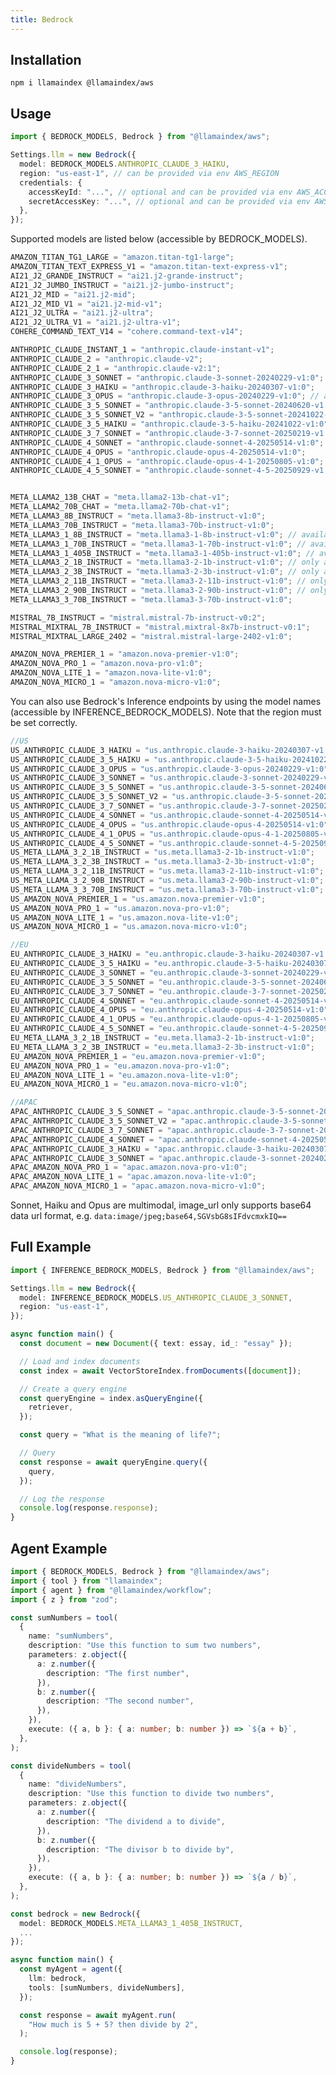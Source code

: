 ```yaml
---
title: Bedrock
---
```


## Installation

```package-install
npm i llamaindex @llamaindex/aws
```

## Usage

```ts
import { BEDROCK_MODELS, Bedrock } from "@llamaindex/aws";

Settings.llm = new Bedrock({
  model: BEDROCK_MODELS.ANTHROPIC_CLAUDE_3_HAIKU,
  region: "us-east-1", // can be provided via env AWS_REGION
  credentials: {
    accessKeyId: "...", // optional and can be provided via env AWS_ACCESS_KEY_ID
    secretAccessKey: "...", // optional and can be provided via env AWS_SECRET_ACCESS_KEY
  },
});
```

Supported models are listed below (accessible by BEDROCK_MODELS).

```ts
AMAZON_TITAN_TG1_LARGE = "amazon.titan-tg1-large";
AMAZON_TITAN_TEXT_EXPRESS_V1 = "amazon.titan-text-express-v1";
AI21_J2_GRANDE_INSTRUCT = "ai21.j2-grande-instruct";
AI21_J2_JUMBO_INSTRUCT = "ai21.j2-jumbo-instruct";
AI21_J2_MID = "ai21.j2-mid";
AI21_J2_MID_V1 = "ai21.j2-mid-v1";
AI21_J2_ULTRA = "ai21.j2-ultra";
AI21_J2_ULTRA_V1 = "ai21.j2-ultra-v1";
COHERE_COMMAND_TEXT_V14 = "cohere.command-text-v14";

ANTHROPIC_CLAUDE_INSTANT_1 = "anthropic.claude-instant-v1";
ANTHROPIC_CLAUDE_2 = "anthropic.claude-v2";
ANTHROPIC_CLAUDE_2_1 = "anthropic.claude-v2:1";
ANTHROPIC_CLAUDE_3_SONNET = "anthropic.claude-3-sonnet-20240229-v1:0";
ANTHROPIC_CLAUDE_3_HAIKU = "anthropic.claude-3-haiku-20240307-v1:0";
ANTHROPIC_CLAUDE_3_OPUS = "anthropic.claude-3-opus-20240229-v1:0"; // available on us-west-2
ANTHROPIC_CLAUDE_3_5_SONNET = "anthropic.claude-3-5-sonnet-20240620-v1:0";
ANTHROPIC_CLAUDE_3_5_SONNET_V2 = "anthropic.claude-3-5-sonnet-20241022-v2:0";
ANTHROPIC_CLAUDE_3_5_HAIKU = "anthropic.claude-3-5-haiku-20241022-v1:0";
ANTHROPIC_CLAUDE_3_7_SONNET = "anthropic.claude-3-7-sonnet-20250219-v1:0";
ANTHROPIC_CLAUDE_4_SONNET = "anthropic.claude-sonnet-4-20250514-v1:0";
ANTHROPIC_CLAUDE_4_OPUS = "anthropic.claude-opus-4-20250514-v1:0";
ANTHROPIC_CLAUDE_4_1_OPUS = "anthropic.claude-opus-4-1-20250805-v1:0";
ANTHROPIC_CLAUDE_4_5_SONNET = "anthropic.claude-sonnet-4-5-20250929-v1:0";


META_LLAMA2_13B_CHAT = "meta.llama2-13b-chat-v1";
META_LLAMA2_70B_CHAT = "meta.llama2-70b-chat-v1";
META_LLAMA3_8B_INSTRUCT = "meta.llama3-8b-instruct-v1:0";
META_LLAMA3_70B_INSTRUCT = "meta.llama3-70b-instruct-v1:0";
META_LLAMA3_1_8B_INSTRUCT = "meta.llama3-1-8b-instruct-v1:0"; // available on us-west-2
META_LLAMA3_1_70B_INSTRUCT = "meta.llama3-1-70b-instruct-v1:0"; // available on us-west-2
META_LLAMA3_1_405B_INSTRUCT = "meta.llama3-1-405b-instruct-v1:0"; // available on us-west-2, tool calling supported
META_LLAMA3_2_1B_INSTRUCT = "meta.llama3-2-1b-instruct-v1:0"; // only available via inference endpoints (see below)
META_LLAMA3_2_3B_INSTRUCT = "meta.llama3-2-3b-instruct-v1:0"; // only available via inference endpoints (see below)
META_LLAMA3_2_11B_INSTRUCT = "meta.llama3-2-11b-instruct-v1:0"; // only available via inference endpoints (see below), multimodal and function call supported
META_LLAMA3_2_90B_INSTRUCT = "meta.llama3-2-90b-instruct-v1:0"; // only available via inference endpoints (see below), multimodal and function call supported
META_LLAMA3_3_70B_INSTRUCT = "meta.llama3-3-70b-instruct-v1:0";

MISTRAL_7B_INSTRUCT = "mistral.mistral-7b-instruct-v0:2";
MISTRAL_MIXTRAL_7B_INSTRUCT = "mistral.mixtral-8x7b-instruct-v0:1";
MISTRAL_MIXTRAL_LARGE_2402 = "mistral.mistral-large-2402-v1:0";

AMAZON_NOVA_PREMIER_1 = "amazon.nova-premier-v1:0";
AMAZON_NOVA_PRO_1 = "amazon.nova-pro-v1:0";
AMAZON_NOVA_LITE_1 = "amazon.nova-lite-v1:0";
AMAZON_NOVA_MICRO_1 = "amazon.nova-micro-v1:0";
```

You can also use Bedrock's Inference endpoints by using the model names (accessible by INFERENCE_BEDROCK_MODELS).
Note that the region must be set correctly.

```ts
//US
US_ANTHROPIC_CLAUDE_3_HAIKU = "us.anthropic.claude-3-haiku-20240307-v1:0";
US_ANTHROPIC_CLAUDE_3_5_HAIKU = "us.anthropic.claude-3-5-haiku-20241022-v1:0";
US_ANTHROPIC_CLAUDE_3_OPUS = "us.anthropic.claude-3-opus-20240229-v1:0";
US_ANTHROPIC_CLAUDE_3_SONNET = "us.anthropic.claude-3-sonnet-20240229-v1:0";
US_ANTHROPIC_CLAUDE_3_5_SONNET = "us.anthropic.claude-3-5-sonnet-20240620-v1:0";
US_ANTHROPIC_CLAUDE_3_5_SONNET_V2 = "us.anthropic.claude-3-5-sonnet-20241022-v2:0";
US_ANTHROPIC_CLAUDE_3_7_SONNET = "us.anthropic.claude-3-7-sonnet-20250219-v1:0";
US_ANTHROPIC_CLAUDE_4_SONNET = "us.anthropic.claude-sonnet-4-20250514-v1:0";
US_ANTHROPIC_CLAUDE_4_OPUS = "us.anthropic.claude-opus-4-20250514-v1:0";
US_ANTHROPIC_CLAUDE_4_1_OPUS = "us.anthropic.claude-opus-4-1-20250805-v1:0";
US_ANTHROPIC_CLAUDE_4_5_SONNET = "us.anthropic.claude-sonnet-4-5-20250929-v1:0";
US_META_LLAMA_3_2_1B_INSTRUCT = "us.meta.llama3-2-1b-instruct-v1:0";
US_META_LLAMA_3_2_3B_INSTRUCT = "us.meta.llama3-2-3b-instruct-v1:0";
US_META_LLAMA_3_2_11B_INSTRUCT = "us.meta.llama3-2-11b-instruct-v1:0";
US_META_LLAMA_3_2_90B_INSTRUCT = "us.meta.llama3-2-90b-instruct-v1:0";
US_META_LLAMA_3_3_70B_INSTRUCT = "us.meta.llama3-3-70b-instruct-v1:0";
US_AMAZON_NOVA_PREMIER_1 = "us.amazon.nova-premier-v1:0";
US_AMAZON_NOVA_PRO_1 = "us.amazon.nova-pro-v1:0";
US_AMAZON_NOVA_LITE_1 = "us.amazon.nova-lite-v1:0";
US_AMAZON_NOVA_MICRO_1 = "us.amazon.nova-micro-v1:0";

//EU
EU_ANTHROPIC_CLAUDE_3_HAIKU = "eu.anthropic.claude-3-haiku-20240307-v1:0";
EU_ANTHROPIC_CLAUDE_3_5_HAIKU = "eu.anthropic.claude-3-5-haiku-20240307-v1:0";
EU_ANTHROPIC_CLAUDE_3_SONNET = "eu.anthropic.claude-3-sonnet-20240229-v1:0";
EU_ANTHROPIC_CLAUDE_3_5_SONNET = "eu.anthropic.claude-3-5-sonnet-20240620-v1:0";
EU_ANTHROPIC_CLAUDE_3_7_SONNET = "eu.anthropic.claude-3-7-sonnet-20250219-v1:0";
EU_ANTHROPIC_CLAUDE_4_SONNET = "eu.anthropic.claude-sonnet-4-20250514-v1:0";
EU_ANTHROPIC_CLAUDE_4_OPUS = "eu.anthropic.claude-opus-4-20250514-v1:0";
EU_ANTHROPIC_CLAUDE_4_1_OPUS = "eu.anthropic.claude-opus-4-1-20250805-v1:0";
EU_ANTHROPIC_CLAUDE_4_5_SONNET = "eu.anthropic.claude-sonnet-4-5-20250929-v1:0";
EU_META_LLAMA_3_2_1B_INSTRUCT = "eu.meta.llama3-2-1b-instruct-v1:0";
EU_META_LLAMA_3_2_3B_INSTRUCT = "eu.meta.llama3-2-3b-instruct-v1:0";
EU_AMAZON_NOVA_PREMIER_1 = "eu.amazon.nova-premier-v1:0";
EU_AMAZON_NOVA_PRO_1 = "eu.amazon.nova-pro-v1:0";
EU_AMAZON_NOVA_LITE_1 = "eu.amazon.nova-lite-v1:0";
EU_AMAZON_NOVA_MICRO_1 = "eu.amazon.nova-micro-v1:0";

//APAC
APAC_ANTHROPIC_CLAUDE_3_5_SONNET = "apac.anthropic.claude-3-5-sonnet-20240620-v1:0";
APAC_ANTHROPIC_CLAUDE_3_5_SONNET_V2 = "apac.anthropic.claude-3-5-sonnet-20241022-v2:0";
APAC_ANTHROPIC_CLAUDE_3_7_SONNET = "apac.anthropic.claude-3-7-sonnet-20250219-v1:0";
APAC_ANTHROPIC_CLAUDE_4_SONNET = "apac.anthropic.claude-sonnet-4-20250514-v1:0";
APAC_ANTHROPIC_CLAUDE_3_HAIKU = "apac.anthropic.claude-3-haiku-20240307-v1:0";
APAC_ANTHROPIC_CLAUDE_3_SONNET = "apac.anthropic.claude-3-sonnet-20240229-v1:0";
APAC_AMAZON_NOVA_PRO_1 = "apac.amazon.nova-pro-v1:0";
APAC_AMAZON_NOVA_LITE_1 = "apac.amazon.nova-lite-v1:0";
APAC_AMAZON_NOVA_MICRO_1 = "apac.amazon.nova-micro-v1:0";
```

Sonnet, Haiku and Opus are multimodal, image_url only supports base64 data url format, e.g. `data:image/jpeg;base64,SGVsbG8sIFdvcmxkIQ==`

## Full Example

```ts
import { INFERENCE_BEDROCK_MODELS, Bedrock } from "@llamaindex/aws";

Settings.llm = new Bedrock({
  model: INFERENCE_BEDROCK_MODELS.US_ANTHROPIC_CLAUDE_3_SONNET,
  region: "us-east-1",
});

async function main() {
  const document = new Document({ text: essay, id_: "essay" });

  // Load and index documents
  const index = await VectorStoreIndex.fromDocuments([document]);

  // Create a query engine
  const queryEngine = index.asQueryEngine({
    retriever,
  });

  const query = "What is the meaning of life?";

  // Query
  const response = await queryEngine.query({
    query,
  });

  // Log the response
  console.log(response.response);
}
```

## Agent Example

```ts
import { BEDROCK_MODELS, Bedrock } from "@llamaindex/aws";
import { tool } from "llamaindex";
import { agent } from "@llamaindex/workflow";
import { z } from "zod";

const sumNumbers = tool(
  {
    name: "sumNumbers",
    description: "Use this function to sum two numbers",
    parameters: z.object({
      a: z.number({
        description: "The first number",
      }),
      b: z.number({
        description: "The second number",
      }),
    }),
    execute: ({ a, b }: { a: number; b: number }) => `${a + b}`,
  },
);

const divideNumbers = tool(
  {
    name: "divideNumbers",
    description: "Use this function to divide two numbers",
    parameters: z.object({
      a: z.number({
        description: "The dividend a to divide",
      }),
      b: z.number({
        description: "The divisor b to divide by",
      }),
    }),
    execute: ({ a, b }: { a: number; b: number }) => `${a / b}`,
  },
);

const bedrock = new Bedrock({
  model: BEDROCK_MODELS.META_LLAMA3_1_405B_INSTRUCT,
  ...
});

async function main() {
  const myAgent = agent({
    llm: bedrock,
    tools: [sumNumbers, divideNumbers],
  });

  const response = await myAgent.run(
    "How much is 5 + 5? then divide by 2",
  );

  console.log(response);
}
```
